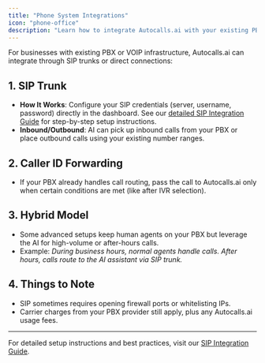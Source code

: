 ```yaml
---
title: "Phone System Integrations"
icon: "phone-office"
description: "Learn how to integrate Autocalls.ai with your existing PBX or VOIP infrastructure through SIP trunks"
---
```


For businesses with existing PBX or VOIP infrastructure, Autocalls.ai can integrate through SIP trunks or direct connections:

## 1. SIP Trunk

- **How It Works**: Configure your SIP credentials (server, username, password) directly in the dashboard. See our [detailed SIP Integration Guide](/provisioning/sip-trunking/sip-integration) for step-by-step setup instructions.
- **Inbound/Outbound**: AI can pick up inbound calls from your PBX or place outbound calls using your existing number ranges.

## 2. Caller ID Forwarding

- If your PBX already handles call routing, pass the call to Autocalls.ai only when certain conditions are met (like after IVR selection).

## 3. Hybrid Model

- Some advanced setups keep human agents on your PBX but leverage the AI for high-volume or after-hours calls.
- Example: _During business hours, normal agents handle calls. After hours, calls route to the AI assistant via SIP trunk._

## 4. Things to Note

- SIP sometimes requires opening firewall ports or whitelisting IPs.
- Carrier charges from your PBX provider still apply, plus any Autocalls.ai usage fees.

---

For detailed setup instructions and best practices, visit our [SIP Integration Guide](/provisioning/sip-trunking/sip-integration).
